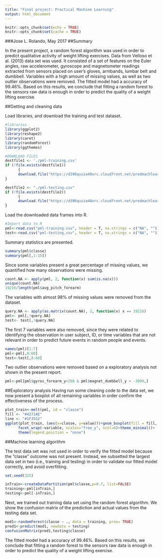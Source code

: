 ```yaml
---
title: "Final project: Practical Machine Learning"
output: html_document
---
```


```r
knitr::opts_chunk$set(echo = TRUE)
knitr::opts_chunk$set(cache = TRUE)
```

###Jose L. Rolando, May 2017
##Summary  

In the present project, a random forest algorithm was used in order to predict qualitative activity of weight lifting exercises. Data from Velloso et al. (2013) data set was used. It consisted of a set of features on the Euler angles, raw accelerometer, gyroscope and magnetometer readings extracted from sensors placed on user's gloves, armbands, lumbar belt and dumbbell. Variables with a high amount of missing values, as well as two outlier observations were removed. The fitted model had a accuracy of 99.46%. Based on this results, we conclude that fitting a random forest to the sensors raw data is enough in order to predict the quality of a weight lifting exercise.

##Getting and cleaning data

Load libraries, and download the training and test dataset. 

```r
#libraries
library(ggplot2)
library(reshape2)
library(caret)
library(randomForest)
library(ggthemes)
```
```r
#DOWNLOAD FILES
destfile1 <- './pml-training.csv'
if (!file.exists(destfile1))
      {
      download.file("https://d396qusza40orc.cloudfront.net/predmachlearn/pml-training.csv", "./pml-training.csv")
}

destfile2 <- "./pml-testing.csv"
if (!file.exists(destfile2))
      {
      download.file("https://d396qusza40orc.cloudfront.net/predmachlearn/pml-testing.csv", "./pml-testing.csv")
}
```

Load the downloaded data frames into R. 

```r
#Import data to R
pml<-read.csv("pml-training.csv", header = T, na.strings = c("NA", ""))
test<-read.csv("pml-testing.csv", header = T, na.strings = c("NA", ""))
```

Summary statistics are presented. 
```r
summary(pml$classe)
summary(pml[,1:15])
```

Since some variables present a great percentage of missing values, we quantified how many observations were missing. 
```r
count.NA <- apply(pml, 2, function(x) sum(is.na(x)))
unique(count.NA)
19216/length(pml$avg_pitch_forearm)
```

The variables with almost 98% of missing values were removed from the dataset.
```r
query.NA <- apply(as.matrix(count.NA), 2, function(x) x == 19216)
pml<- pml[,!query.NA]
test<- test[,!query.NA]
```

The first 7 variables were also removed, since they were related to identifying the observation in user subject, ID, or time variables that are not relevant in order to predict future events in random people and events.
```r
names(pml)[1:7]
pml<-pml[,8:60]
test<-test[,8:60]
```
Two outlier observations were removed based on a exploratory analysis not shown in the present report.
```r
pml<-pml[pml$gyros_forearm_y<200 & pml$magnet_dumbbell_y > -3000,]
```

##Exploratory analysis
Having run some cleaning code to the data set, we now present a boxplot of all remaining variables in order confirm the effectiveness of the process.

```r
plot_train<-melt(pml, id = "classe")
fill <- "#4271AE"
line <- "#1F3552"
ggplot(plot_train, (aes(x=classe, y=value)))+geom_boxplot(fill = fill, colour = line)+
      facet_wrap(~variable, scales="free_y", ncol=6)+theme_minimal()+
      theme(legend.position = "none")
```

##Machine learning algorithm

The test data set was not used in order to verify the fitted model because the "classe" outcome was not present. Instead, we subsetted the largest data set in two (i.e., training and testing) in order to validate our fitted model correctly, and avoid overfitting.

```r
set.seed(325)

inTrain<-createDataPartition(pml$classe,p=0.7, list=FALSE)
training<-pml[inTrain,]
testing<-pml[-inTrain,]
```

Next, we trained out training data set using the random forest algorithm. We show the confusion matrix of the prediction and actual values from the testing data set.
```r
mod1<-randomForest(classe ~ ., data = training, prox= TRUE)
pred1<-predict(mod1, newdata = testing)
confusionMatrix(pred1,testing$classe)
```
The fitted model had a accuracy of 99.46%. Based on this results, we conclude that fitting a random forest to the sensors raw data is enough in order to predict the quality of a weight lifting exercise.